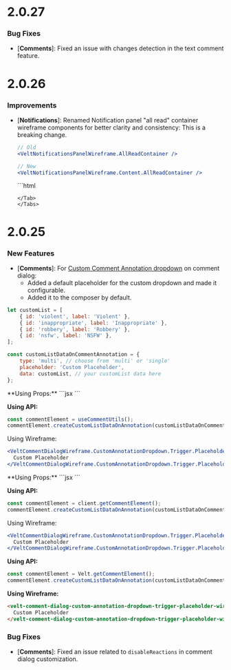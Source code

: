# 2.0.27


### Bug Fixes

- [**Comments**]: Fixed an issue with changes detection in the text comment feature.

# 2.0.26

### Improvements

- [**Notifications**]: Renamed Notification panel "all read" container wireframe components for better clarity and consistency:
<Warning>This is a breaking change.</Warning>
  <Tabs>
   <Tab title="React / Next.js">
  ```jsx
  // Old
  <VeltNotificationsPanelWireframe.AllReadContainer />

  // New
  <VeltNotificationsPanelWireframe.Content.AllReadContainer />
  ```
  </Tab>
  <Tab title="HTML / Other Frameworks">
  ```html
  <!-- Old -->
  <velt-notifications-panel-all-read-container-wireframe></velt-notifications-panel-all-read-container-wireframe>

  <!-- New -->
  <velt-notifications-panel-content-all-read-container-wireframe></velt-notifications-panel-content-all-read-container-wireframe>
  ```
  </Tab>
  </Tabs>

# 2.0.25

### New Features

- [**Comments**]: For [Custom Comment Annotation dropdown](/async-collaboration/comments/customize-behavior/custom-lists#1-add-custom-lists-on-comment-annotation) on comment dialog:
  - Added a default placeholder for the custom dropdown and made it configurable.
  - Added it to the composer by default.

```jsx
let customList = [
    { id: 'violent', label: 'Violent' },
    { id: 'inappropriate', label: 'Inappropriate' },
    { id: 'robbery', label: 'Robbery' },
    { id: 'nsfw', label: 'NSFW' },
];

const customListDataOnCommentAnnotation = {
	type: 'multi', // choose from 'multi' or 'single'
    placeholder: 'Custom Placeholder',
    data: customList, // your customList data here
};
```

<Tabs>
<Tab title="React / Next.js with hooks">
**Using Props:**
```jsx	
<VeltComments customListDataOnAnnotation={customListDataOnCommentAnnotation} />
```

**Using API:**
```jsx
const commentElement = useCommentUtils();		
commentElement.createCustomListDataOnAnnotation(customListDataOnCommentAnnotation);
```

Using Wireframe:
```jsx
<VeltCommentDialogWireframe.CustomAnnotationDropdown.Trigger.Placeholder>
  Custom Placeholder
</VeltCommentDialogWireframe.CustomAnnotationDropdown.Trigger.Placeholder>
```

</Tab>

<Tab title="React / Next.js">
**Using Props:**
```jsx	
<VeltComments customListDataOnAnnotation={customListDataOnCommentAnnotation} />
```

**Using API:**
```jsx
const commentElement = client.getCommentElement();		
commentElement.createCustomListDataOnAnnotation(customListDataOnCommentAnnotation);
```

Using Wireframe:
```jsx
<VeltCommentDialogWireframe.CustomAnnotationDropdown.Trigger.Placeholder>
  Custom Placeholder
</VeltCommentDialogWireframe.CustomAnnotationDropdown.Trigger.Placeholder>
```
</Tab>

<Tab title="HTML / Other Frameworks">

**Using API:**
```jsx
const commentElement = Velt.getCommentElement();			
commentElement.createCustomListDataOnAnnotation(customListDataOnCommentAnnotation);
```

**Using Wireframe:**
```html
<velt-comment-dialog-custom-annotation-dropdown-trigger-placeholder-wireframe>
  Custom Placeholder
</velt-comment-dialog-custom-annotation-dropdown-trigger-placeholder-wireframe>
```
</Tab>
</Tabs>

### Bug Fixes

- [**Comments**]: Fixed an issue related to `disableReactions` in comment dialog customization.

